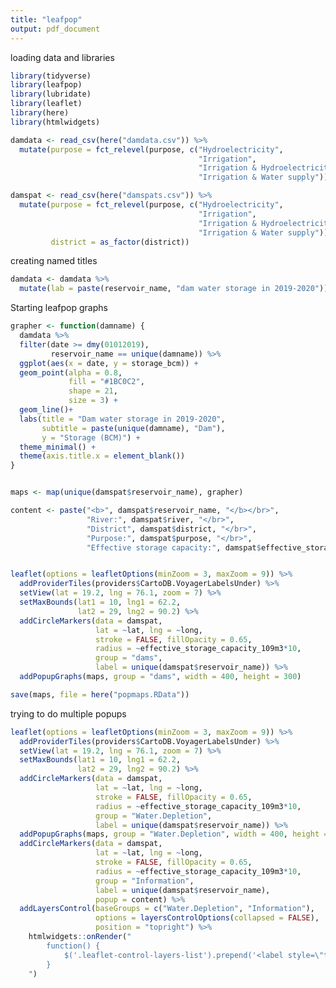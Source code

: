 ```yaml
---
title: "leafpop"
output: pdf_document
---
```


loading data and libraries

```r
library(tidyverse)
library(leafpop)
library(lubridate)
library(leaflet)
library(here)
library(htmlwidgets)
```

```r
damdata <- read_csv(here("damdata.csv")) %>%
  mutate(purpose = fct_relevel(purpose, c("Hydroelectricity",
                                          "Irrigation",
                                          "Irrigation & Hydroelectricity",
                                          "Irrigation & Water supply")))

damspat <- read_csv(here("damspats.csv")) %>%
  mutate(purpose = fct_relevel(purpose, c("Hydroelectricity",
                                          "Irrigation",
                                          "Irrigation & Hydroelectricity",
                                          "Irrigation & Water supply")),
         district = as_factor(district))
```


creating named titles

```r
damdata <- damdata %>%
  mutate(lab = paste(reservoir_name, "dam water storage in 2019-2020"))
```


Starting leafpop graphs 

```r
grapher <- function(damname) {
  damdata %>%
  filter(date >= dmy(01012019),
         reservoir_name == unique(damname)) %>%
  ggplot(aes(x = date, y = storage_bcm)) +
  geom_point(alpha = 0.8, 
             fill = "#1BC0C2",
             shape = 21,
             size = 3) +
  geom_line()+
  labs(title = "Dam water storage in 2019-2020",
       subtitle = paste(unique(damname), "Dam"),
       y = "Storage (BCM)") +
  theme_minimal() +
  theme(axis.title.x = element_blank())
}


maps <- map(unique(damspat$reservoir_name), grapher)

```


```r
content <- paste("<b>", damspat$reservoir_name, "</b></br>",
                 "River:", damspat$river, "</br>",
                 "District", damspat$district, "</br>",
                 "Purpose:", damspat$purpose, "</br>",
                 "Effective storage capacity:", damspat$effective_storage_capacity_109m3, "BCM")


leaflet(options = leafletOptions(minZoom = 3, maxZoom = 9)) %>%
  addProviderTiles(providers$CartoDB.VoyagerLabelsUnder) %>%
  setView(lat = 19.2, lng = 76.1, zoom = 7) %>%
  setMaxBounds(lat1 = 10, lng1 = 62.2,
               lat2 = 29, lng2 = 90.2) %>%
  addCircleMarkers(data = damspat,
                   lat = ~lat, lng = ~long,
                   stroke = FALSE, fillOpacity = 0.65,
                   radius = ~effective_storage_capacity_109m3*10,
                   group = "dams",
                   label = unique(damspat$reservoir_name)) %>%
  addPopupGraphs(maps, group = "dams", width = 400, height = 300)

```


```r
save(maps, file = here("popmaps.RData"))
```


trying to do multiple popups

```r
leaflet(options = leafletOptions(minZoom = 3, maxZoom = 9)) %>%
  addProviderTiles(providers$CartoDB.VoyagerLabelsUnder) %>%
  setView(lat = 19.2, lng = 76.1, zoom = 7) %>%
  setMaxBounds(lat1 = 10, lng1 = 62.2,
               lat2 = 29, lng2 = 90.2) %>%
  addCircleMarkers(data = damspat,
                   lat = ~lat, lng = ~long,
                   stroke = FALSE, fillOpacity = 0.65,
                   radius = ~effective_storage_capacity_109m3*10,
                   group = "Water.Depletion",
                   label = unique(damspat$reservoir_name)) %>%
  addPopupGraphs(maps, group = "Water.Depletion", width = 400, height = 300) %>%
  addCircleMarkers(data = damspat,
                   lat = ~lat, lng = ~long,
                   stroke = FALSE, fillOpacity = 0.65,
                   radius = ~effective_storage_capacity_109m3*10,
                   group = "Information",
                   label = unique(damspat$reservoir_name),
                   popup = content) %>%
  addLayersControl(baseGroups = c("Water.Depletion", "Information"),
                   options = layersControlOptions(collapsed = FALSE),
                   position = "topright") %>%
    htmlwidgets::onRender("
        function() {
            $('.leaflet-control-layers-list').prepend('<label style=\"text-align:center\"><u><b>Toggle Popups</b></u></label>');
        }
    ")
```

